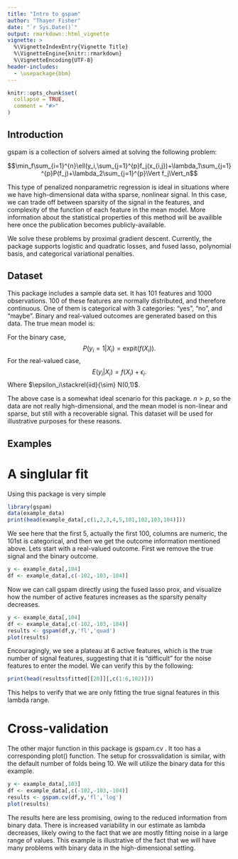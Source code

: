 ```yaml
---
title: "Intro to gspam"
author: "Thayer Fisher"
date: "`r Sys.Date()`"
output: rmarkdown::html_vignette
vignette: >
  %\VignetteIndexEntry{Vignette Title}
  %\VignetteEngine{knitr::rmarkdown}
  %\VignetteEncoding{UTF-8}
header-includes:
  - \usepackage{bbm}
---
```


```r
knitr::opts_chunk$set(
  collapse = TRUE,
  comment = "#>"
)
```

## Introduction

gspam is a collection of solvers aimed at solving the following problem:

$$\min_f\sum_{i=1}^{n}\ell(y_i,\sum_{j=1}^{p}f_j(x_{i,j})+\lambda_1\sum_{j=1}^{p}P(f_j)+\lambda_2\sum_{j=1}^{p}\Vert f_j\Vert_n$$

This type of penalized nonparametric regression is ideal in situations where we have high-dimensional data witha  sparse, nonlinear signal. In this case, we can trade off between sparsity of the signal in the features, and complexity of the function of each feature in the mean model. More information about the statistical properties of this method will be availible here once the publication becomes publicly-available.

We solve these problems by proximal gradient descent. Currently, the package supports logistic and quadratic losses, and fused lasso, polynomial basis, and categorical variational penalties.

## Dataset

This package includes a sample data set. It has 101 features and 1000 observations. 100 of these features are normally distributed, and therefore continuous. One of them is categorical with 3 categories: "yes", "no", and "maybe". Binary and real-valued outcomes are generated based on this data. The true mean model is:

\begin{aligned}
f(X_i)&= \mathbb{1}(x_c = \text{no})-\mathbb{1}(x_{c}=\text{yes})+\sum_{j=1}^{5}\left(\mathbb{1}(x_{ij}>0)-\mathbb{1}(x_{ij}<0)\right).
\end{aligned}
For the binary case,
$$P(y_i=1| X_i) = \text{expit}(f(X_i)).$$
For the real-valued case,
$$E(y_i| X_i) = f(X_i)+\epsilon_i.$$
Where $\epsilon_i\stackrel{iid}{\sim} N(0,1)$.

The above case is a somewhat ideal scenario for this package. $n>p$, so the data are not really high-dimensional, and the mean model is non-linear and sparse, but still with a recoverable signal. This dataset will be used for illustrative purposes for these reasons.



## Examples

# A singlular fit

Using this package is very simple
```r
library(gspam)
data(example_data)
print(head(example_data[,c(1,2,3,4,5,101,102,103,104)]))
```


We see here that the first 5, actually the first 100, columns are numeric, the 101st is categorical, and then we get the outcome information mentioned above. Lets start with a real-valued outcome. First we remove the true signal and the binary outcome. 

```r
y <- example_data[,104]
df <- example_data[,c(-102,-103,-104)]
```

Now we can call gspam directly using the fused lasso prox, and visualize how the number of active features increases as the sparsity penalty decreases. 

```r
y <- example_data[,104]
df <- example_data[,c(-102,-103,-104)]
results <- gspam(df,y,'fl','quad')
plot(results)
```


Encouragingly, we see a plateau at 6 active features, which is the true number of signal features, suggesting that it is "difficult" for the noise features to enter the model. We can verify this by the following:

```r
print(head(results$fitted[[20]][,c(1:6,102)]))
```


This helps to verify that we are only fitting the true signal features in this lambda range.

# Cross-validation

The other major function in this package is gspam.cv . It too has a corresponding plot() function. The setup for crossvalidation is similar, with the default number of folds being 10. We will utilize the binary data for this example.

```r
y <- example_data[,103]
df <- example_data[,c(-102,-103,-104)]
results <- gspam.cv(df,y,'fl','log')
plot(results)
```


The results here are less promising, owing to the reduced information from binary data. There is increased variability in our estimate as lambda decreases, likely owing to the fact that we are mostly fitting noise in a large range of values. This example is illustrative of the fact that we will have many problems with binary data in the high-dimensional setting.